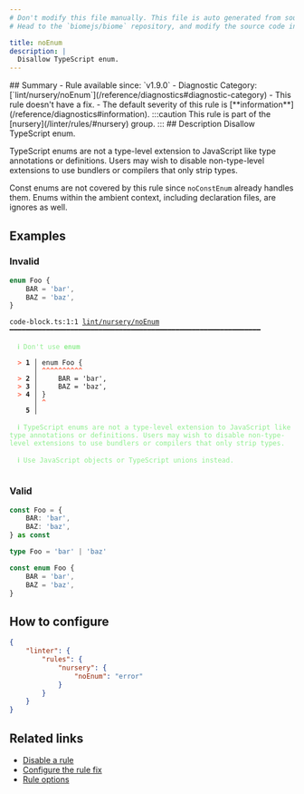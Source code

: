 ```yaml
---
# Don't modify this file manually. This file is auto generated from source, and you will lose your changes next time the website is built.
# Head to the `biomejs/biome` repository, and modify the source code in there.

title: noEnum
description: |
  Disallow TypeScript enum.
---
```


<Tabs>
<TabItem label="TypeScript and TSX" icon="seti:typescript">
## Summary
- Rule available since: `v1.9.0`
- Diagnostic Category: [`lint/nursery/noEnum`](/reference/diagnostics#diagnostic-category)
- This rule doesn't have a fix.
- The default severity of this rule is [**information**](/reference/diagnostics#information).
:::caution
This rule is part of the [nursery](/linter/rules/#nursery) group.
:::
## Description
Disallow TypeScript enum.

TypeScript enums are not a type-level extension to JavaScript like type annotations or definitions.
Users may wish to disable non-type-level extensions to use bundlers or compilers that only strip types.

Const enums are not covered by this rule since `noConstEnum` already handles them.
Enums within the ambient context, including declaration files, are ignores as well.

## Examples

### Invalid

```ts
enum Foo {
    BAR = 'bar',
    BAZ = 'baz',
}
```

<pre class="language-text"><code class="language-text">code-block.ts:1:1 <a href="https://biomejs.dev/linter/rules/no-enum">lint/nursery/noEnum</a> ━━━━━━━━━━━━━━━━━━━━━━━━━━━━━━━━━━━━━━━━━━━━━━━━━━━━━━━━━━━━━━<br /><br />  <strong><span style="color: lightgreen;">ℹ</span></strong> <span style="color: lightgreen;">Don't use </span><span style="color: lightgreen;"><strong>enum</strong></span><br />  <br />  <strong><span style="color: Tomato;">&gt;</span></strong> <strong>1 │ </strong>enum Foo &#123;<br />   <strong>   │ </strong><strong><span style="color: Tomato;">^</span></strong><strong><span style="color: Tomato;">^</span></strong><strong><span style="color: Tomato;">^</span></strong><strong><span style="color: Tomato;">^</span></strong><strong><span style="color: Tomato;">^</span></strong><strong><span style="color: Tomato;">^</span></strong><strong><span style="color: Tomato;">^</span></strong><strong><span style="color: Tomato;">^</span></strong><strong><span style="color: Tomato;">^</span></strong><strong><span style="color: Tomato;">^</span></strong><br />  <strong><span style="color: Tomato;">&gt;</span></strong> <strong>2 │ </strong>    BAR = 'bar',<br />  <strong><span style="color: Tomato;">&gt;</span></strong> <strong>3 │ </strong>    BAZ = 'baz',<br />  <strong><span style="color: Tomato;">&gt;</span></strong> <strong>4 │ </strong>&#125;<br />   <strong>   │ </strong><strong><span style="color: Tomato;">^</span></strong><br />    <strong>5 │ </strong><br />  <br />  <strong><span style="color: lightgreen;">ℹ</span></strong> <span style="color: lightgreen;">TypeScript enums are not a type-level extension to JavaScript like type annotations or definitions. Users may wish to disable non-type-level extensions to use bundlers or compilers that only strip types.</span><br />  <br />  <strong><span style="color: lightgreen;">ℹ</span></strong> <span style="color: lightgreen;">Use JavaScript objects or TypeScript unions instead.</span><br />  <br /></code></pre>

### Valid

```ts
const Foo = {
    BAR: 'bar',
    BAZ: 'baz',
} as const
```

```ts
type Foo = 'bar' | 'baz'
```

```ts
const enum Foo {
    BAR = 'bar',
    BAZ = 'baz',
}
```

## How to configure
```json title="biome.json"
{
	"linter": {
		"rules": {
			"nursery": {
				"noEnum": "error"
			}
		}
	}
}

```
## Related links

- [Disable a rule](/linter/#disable-a-lint-rule)
- [Configure the rule fix](/linter#configure-the-rule-fix)
- [Rule options](/linter/#rule-options)

</TabItem>
</Tabs>

